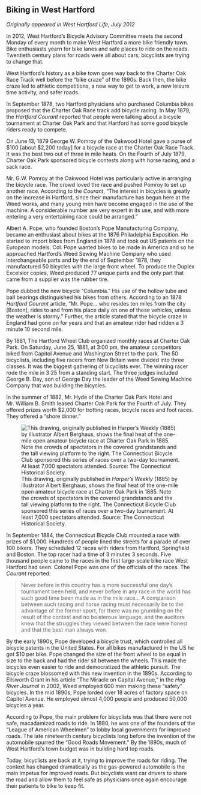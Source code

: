 ## Biking in West Hartford {-}

*Originally appeared in West Hartford Life, July 2012*

In 2012, West Hartford’s Bicycle Advisory Committee meets the second Monday of every month to make West Hartford a more bike friendly town. Bike enthusiasts yearn for bike lanes and safe places to ride on the roads. Twentieth century plans for roads were all about cars; bicyclists are trying to change that.

West Hartford’s history as a bike town goes way back to the Charter Oak Race Track well before the “bike craze” of the 1890s. Back then, the bike craze led to athletic competitions, a new way to get to work, a new leisure time activity, and safer roads.

In September 1878, two Hartford physicians who purchased Columbia bikes proposed that the Charter Oak Race track add bicycle racing. In May 1879, the *Hartford Courant* reported that people were talking about a bicycle tournament at Charter Oak Park and that Hartford had some good bicycle riders ready to compete.

On June 13, 1879 George W. Pomroy of the Oakwood Hotel gave a purse of $100 [about $2,200 today] for a bicycle race at the Charter Oak Race Track. It was the best two out of three in mile heats. On the Fourth of July 1879, Charter Oak Park sponsored bicycle contests along with horse racing, and a sack race.

Mr. G.W. Pomroy at the Oakwood Hotel was particularly active in arranging the bicycle race. The crowd loved the race and pushed Pomroy to set up another race. According to the *Courant*, “The interest in bicycles is greatly on the increase in Hartford, since their manufacture has begun here at the Weed works, and many young men have become engaged in the use of the machine. A considerable number are very expert in its use, and with more entering a very entertaining race could be arranged.”

Albert A. Pope, who founded Boston’s Pope Manufacturing Company, became an enthusiast about bikes at the 1876 Philadelphia Exposition. He started to import bikes from England in 1878 and took out US patents on the European models. Col. Pope wanted bikes to be made in America and so he approached Hartford’s Weed Sewing Machine Company who used interchangeable parts and by the end of September 1878, they manufactured 50 bicycles with the large front wheel. To produce the Duplex Excelsior copies, Weed produced 77 unique parts and the only part that came from a supplier was the rubber tire.

Pope dubbed the new bicycle “Columbia.” His use of the hollow tube and ball bearings distinguished his bikes from others. According to an 1878 *Hartford Courant* article, “Mr. Pope... who resides ten miles from the city [Boston], rides to and from his place daily on one of these vehicles, unless the weather is stormy.” Further, the article stated that the bicycle craze in England had gone on for years and that an amateur rider had ridden a 3 minute 10 second mile.

By 1881, The Hartford Wheel Club organized monthly races at Charter Oak Park. On Saturday, June 25, 1881, at 3:00 pm, the amateur competitors biked from Capitol Avenue and Washington Street to the park. The 50 bicyclists, including five racers from New Britain were divided into three classes. It was the biggest gathering of bicyclists ever. The winning racer rode the mile in 3:25 from a standing start. The three judges included George B. Day, son of George Day the leader of the Weed Sewing Machine Company that was building the bicycles.

In the summer of 1882, Mr. Hyde of the Charter Oak Park Hotel and Mr. William B. Smith leased Charter Oak Park for the Fourth of July. They offered prizes worth $2,000 for trotting races, bicycle races and foot races. They offered a “shore dinner.”

![This drawing, originally published in *Harper’s Weekly* (1885) by illustrator Albert Berghaus, shows the final heat of the one-mile open amateur bicycle race at Charter Oak Park in 1885. Note the crowds of spectators in the covered grandstands and the tall viewing platform to the right. The Connecticut Bicycle Club sponsored this series of races over a two-day tournament. At least 7,000 spectators attended. Source: The Connecticut Historical Society.](images/05-bike-racing-web.jpg)

In September 1884, the Connecticut Bicycle Club mounted a race with prizes of $1,000. Hundreds of people lined the streets for a parade of over 100 bikers. They scheduled 12 races with riders from Hartford, Springfield and Boston. The top racer had a time of 3 minutes 3 seconds. Five thousand people came to the races in the first large-scale bike race West Hartford had seen. Colonel Pope was one of the officials of the races. The *Courant* reported:

> Never before in this country has a more successful one day’s tournament been held, and never before in any race in the world has such good time been made as in the mile race... A comparison between such racing and horse racing must necessarily be to the advantage of the former sport, for there was no grumbling on the result of the contest and no boisterous language, and the auditors knew that the struggles they viewed between the race were honest and that the best man always won.

By the early 1890s, Pope developed a bicycle trust, which controlled all bicycle patents in the United States. For all bikes manufactured in the US he got $10 per bike. Pope changed the size of the front wheel to be equal in size to the back and had the rider sit between the wheels. This made the bicycles even easier to ride and democratized the athletic pursuit. The bicycle craze blossomed with this new invention in the 1890s. According to Ellsworth Grant in his article “The Miracle on Capital Avenue,” in the *Hog River Journal* in 2002, Weed employed 600 men making these “safety” bicycles. In the mid 1890s, Pope lorded over 18 acres of factory space on Capitol Avenue. He employed almost 4,000 people and produced 50,000 bicycles a year.

According to Pope, the main problem for bicyclists was that there were not safe, macadamized roads to ride. In 1880, he was one of the founders of the “League of American Wheelmen” to lobby local governments for improved roads. The late nineteenth century bicyclists long before the invention of the automobile spurred the “Good Roads Movement.” By the 1890s, much of West Hartford’s town budget was in building hard top roads.

Today, bicyclists are back at it, trying to improve the roads for riding. The context has changed dramatically as the gas-powered automobile is the main impetus for improved roads. But bicyclists want car drivers to share the road and allow them to feel safe as physicians once again encourage their patients to bike to keep fit.
